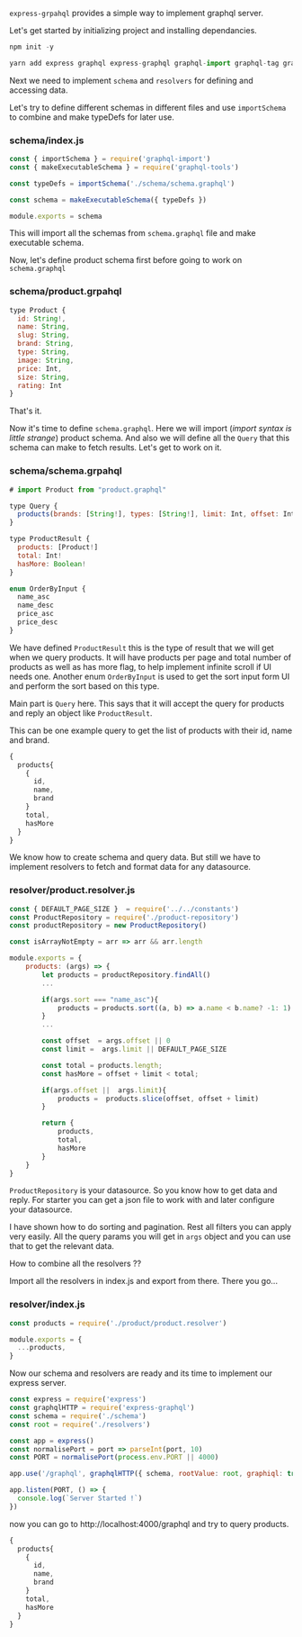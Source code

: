`express-grpahql` provides a simple way to implement graphql server.

Let's get started by initializing project and installing dependancies.

```js
npm init -y

yarn add express graphql express-graphql graphql-import graphql-tag graphql-tools compression cors morgan
```
Next we need to implement `schema` and `resolvers` for defining and accessing data.

Let's try to define different schemas in different files and use `importSchema` to combine and make typeDefs for later use.


### **schema/index.js**
```js
const { importSchema } = require('graphql-import')
const { makeExecutableSchema } = require('graphql-tools')

const typeDefs = importSchema('./schema/schema.graphql')

const schema = makeExecutableSchema({ typeDefs })

module.exports = schema
```

This will import all the schemas from `schema.graphql` file and make executable schema.

Now, let's define product schema first before going to work on `schema.graphql`

### **schema/product.grpahql**
```js
type Product {
  id: String!,
  name: String,
  slug: String,
  brand: String,
  type: String,
  image: String,
  price: Int,
  size: String,
  rating: Int
}
```

That's it.

Now it's time to define `schema.graphql`. Here we will import (_import syntax is little strange_) product schema. And also we will define all the `Query` that this schema can make to fetch results. Let's get to work on it.

### **schema/schema.grpahql**
```js
# import Product from "product.graphql"

type Query {
  products(brands: [String!], types: [String!], limit: Int, offset: Int, sort: OrderByInput): ProductResult!
}

type ProductResult {
  products: [Product!]
  total: Int!
  hasMore: Boolean!
}

enum OrderByInput {
  name_asc
  name_desc
  price_asc
  price_desc
}
```

We have defined `ProductResult` this is the type of result that we will get when we query products. It will have products per page and total number of products as well as has more flag, to help implement infinite scroll if UI needs one.
Another enum `OrderByInput` is used to get the sort input form UI and perform the sort based on this type.

Main part is `Query` here.
This says that it will accept the query for products and reply an object like `ProductResult`.

This can be one example query to get the list of products with their id, name and brand.
```js
{
  products{
    {
      id,
      name,
      brand
    }
    total,
    hasMore
  }
}
```

We know how to create schema and query data. But still we have to implement resolvers to fetch and format data for any datasource.

### **resolver/product.resolver.js**
```js
const { DEFAULT_PAGE_SIZE }  = require('../../constants')
const ProductRepository = require('./product-repository')
const productRepository = new ProductRepository()

const isArrayNotEmpty = arr => arr && arr.length

module.exports = {
    products: (args) => {
        let products = productRepository.findAll()
        ...

        if(args.sort === "name_asc"){
            products = products.sort((a, b) => a.name < b.name? -1: 1)
        }
        ...

        const offset  = args.offset || 0
        const limit =  args.limit || DEFAULT_PAGE_SIZE

        const total = products.length;
        const hasMore = offset + limit < total;

        if(args.offset ||  args.limit){
            products =  products.slice(offset, offset + limit)
        }

        return {
            products,
            total,
            hasMore
        }
    }
}
```
`ProductRepository` is your datasource. So you know how to get data and reply. For starter you can get a json file to work with and later configure your datasource.

I have shown how to do sorting and pagination. Rest all filters you can apply very easily. All the query params you will get in `args` object and you can use that to get the relevant data.

How to combine all the resolvers ??

Import all the resolvers in index.js and export from there. There you go...

### **resolver/index.js**
```js
const products = require('./product/product.resolver')

module.exports = {
  ...products,
}
```

Now our schema and resolvers are ready and its time to implement our express server.

```js
const express = require('express')
const graphqlHTTP = require('express-graphql')
const schema = require('./schema')
const root = require('./resolvers')

const app = express()
const normalisePort = port => parseInt(port, 10)
const PORT = normalisePort(process.env.PORT || 4000)

app.use('/graphql', graphqlHTTP({ schema, rootValue: root, graphiql: true }))

app.listen(PORT, () => {
  console.log(`Server Started !`)
})

```

now you can go to http://localhost:4000/graphql and try to query products.

```js
{
  products{
    {
      id,
      name,
      brand
    }
    total,
    hasMore
  }
}
```